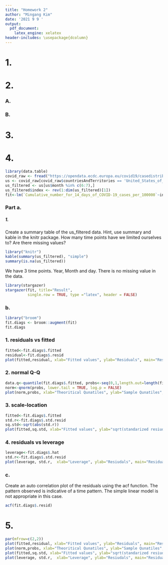 ```yaml
---
title: "Homework 2"
author: "Mingang Kim"
date: '2021 9 9 '
output:
  pdf_document:
    latex_engine: xelatex
header-includes: \usepackage{dcolumn}
---
```



# 1.

# 2.

### A.

\begin{enumerate}
\item Learn how to code neatly.
\item Improve visualization skill.
\item Code Latex without looking at cheat sheets.
\end{enumerate}


### B.

\begin{eqnarray}
P(X=x|N)=\frac{1}{N}, x=1,2,3,..,N \\
P(Y=y|n,p)= {{n}\choose{y}} p^{y}(1-p)^{n-y}, y=0,1,2,...,n  \\
P(X=x|r,p)={{x-1}\choose{r-1}}p^{r}(1-p)^{x-r}, x=r,r+1,...,
\end{eqnarray} 


# 3.
\begin{enumerate}
\item Rule 1: For Every Result, Keep Track of How It Was Produced
\begin{itemize}
\item There are many interrelated steps making raw data into the final result. 
\item It is important to record a name and version of the program, as well as the exact parameters and inputs that were used for reproducible research.
\item  Analysis can be reproduced by specifying the full analysis workflow in a form that allows for direct execution.
\item Challenges: How to record the whole steps briefly and exactly in a way that allows perfect sync with its final version.
\end{itemize}


\item Rule 2: Avoid Manual Data Manipulation Steps
\begin{itemize}
\item Avoid relying on manual procedures to modify data because  it is not efficient and easy to make error which makes reproduction difficult. 
\item  If manual operations are inevitable, note down which data files were modified or moved, and the purpose of execution as briefly as you can.
\item Challenges: Before recording manually, how to reproduce the analyses with manual procedures should be considered. 
\end{itemize}

\item Rule 3: Archive the Exact Versions of All External Programs Used
\begin{itemize}
\item  It is important to archive the exact versions of programs to avoid unnecessary hassle.
\item  Codes can only be executed in a specific version of program. 
\item Challenges: It is easy to think that the version is not important and newest version is good. 
\end{itemize}

\item Rule 4: Version Control All Custom Scripts
\begin{itemize}
\item In some cases, it is necessary to track down exact reproduction of results. 
\item Use Subversion, Git, or Mercurial to version control.
\item Challenges: Update the newest version of code on a regular basis and should not forget about version control.
\end{itemize}

\item Rule 5: Record All Intermediate Results, When Possible in Standardized Formats
\begin{itemize}
\item Intermediate results can reveal discrepancies and it will be a good way to uncover bugs or faulty interpretations.
\item It is possible to rerun the parts when the full process is not readily executable. 
\item It is possible to find on which steps problems appears. 
\item Without executing the full process, it is possible to examine the full process. 
\item Challenges: Archive intermediate result files will require a lot of storage.

\end{itemize}

\item Rule 6: For Analyses That Include Randomness, Note Underlying Random Seeds
\begin{itemize}
\item If random seed is not fixed, the same program will give different result every time. 
\item Thus, random seed should be recorded if analysis steps involve randomness. 
\item Challenges: There is no challenge but some codes can be run on specific random seeds. So the analyzer should keep in mind that the analyze can be reproduced in specific condition. 
\end{itemize}


\item Rule 7: Always Store Raw Data behind Plots
\begin{itemize}
\item If the raw data behind figures are stored in a systematic manner, given figures can be easily retrieved. 
\item If one really wants to read fine values in a figure, it is possible to consult the raw numbers.
\item Challenges: Raw data should be saved for backup before using it because data can be modified by mistake. 
\end{itemize}


\item Rule 8: Generate Hierarchical Analysis Output, Allowing Layers of Increasing Detail to Be Inspected
\begin{itemize}
\item It is not practical to incorporate various debug outputs in the source code of scripts and programs.
\item Rather than that, hypertext is useful to inspect the detailed values underlying the summaries.
\item Challenges: Summarizing results to be generated along with links that can be difficult and take a lot of time. 
\end{itemize}

\item Rule 9: Connect Textual Statements to Underlying Results
\begin{itemize}
\item Results and interpretations are located in different area and forms. 
\item Making this connection when it is needed may not be easy and error-prone.
\item To allow efficient retrieval, tools such as Sweave are recommended. 
\item Challenges: Locating the exact result underlying and supporting the statement will not be easy when it comes to a large pool of different analyses with various versions.
\end{itemize}

\item Rule 10: Provide Public Access to Scripts, Runs, and Results
\begin{itemize}
\item All input data, scripts, versions, parameters, and intermediate results should be made publicly and easily accessible for trustworthiness, and transparency.
\item Challenges: Some people will hesitate to share their code and data because they think it is their property and achievement. 
\end{itemize}
\end{enumerate}



# 4.
```r
library(data.table)
covid_raw <- fread("https://opendata.ecdc.europa.eu/covid19/casedistribution/csv")
us <- covid_raw[covid_raw$countriesAndTerritories == 'United_States_of_America',]
us_filtered <- us[us$month %in% c(6:7),]
us_filtered$index <- rev(1:dim(us_filtered)[1]) 
fit<-lm(`Cumulative_number_for_14_days_of_COVID-19_cases_per_100000`~index, data=us_filtered)
```
### Part a.

##### 1. 
Create a summary table of the us_filtered data. Hint, use summary and kable in the knitr package. How many time points have we limited ourselves to? Are there missing values?
  
```r
library("knitr")
kable(summary(us_filtered), "simple")
summary(is.na(us_filtered))
```

We have 3 time points. Year, Month and day. There is no missing value in the data. 

```r
library(stargazer)
stargazer(fit, title="Result",
          single.row = TRUE, type ="latex", header = FALSE)
```


### b.
```r
library("broom")
fit.diags <- broom::augment(fit)
fit.diags
```

### 1. residuals vs fitted

```r
fitted<-fit.diags$.fitted
residual<-fit.diags$.resid
plot(fitted,residual, xlab="Fitted values", ylab="Residuals", main="Residuals vs Fitted") 
```

### 2. normal Q-Q

```r
data.q<-quantile(fit.diags$.fitted, probs<-seq(0,1,length.out=length(fit.diags$.fitted)))
norm<-qnorm(probs, lower.tail = TRUE, log.p = FALSE)
plot(norm,probs, xlab="Theoritical Qunatiles", ylab="Sample Qunatiles", main = "Normal Q-Q plot")
```

### 3. scale-location

```r
fitted<-fit.diags$.fitted
std.r<-fit.diags$.std.resid
sq.std<-sqrt(abs(std.r))
plot(fitted,sq.std, xlab="Fitted values", ylab="sqrt(standarized resiudals)", main="Scale-location") 
```

### 4. residuals vs leverage

```r
leverage<-fit.diags$.hat
std.r<-fit.diags$.std.resid
plot(leverage, std.r,  xlab="Leverage", ylab="Resiudals", main="Residuals vs Leverage") 
```

### c. 

Create an auto correlation plot of the residuals using the acf function. The pattern observed is indicative of a time pattern. The simple linear model is not appropriate in this case.

```r
acf(fit.diags$.resid)
```


# 5.
```r
par(mfrow=c(2,2))
plot(fitted,residual, xlab="Fitted values", ylab="Residuals", main="Residuals vs Fitted")   
plot(norm,probs, xlab="Theoritical Qunatiles", ylab="Sample Qunatiles", main = "Normal Q-Q plot")
plot(fitted,sq.std, xlab="Fitted values", ylab="sqrt(standarized resiudals)", main="Scale-location") 
plot(leverage, std.r,  xlab="Leverage", ylab="Resiudals", main="Residuals vs Leverage") 
```